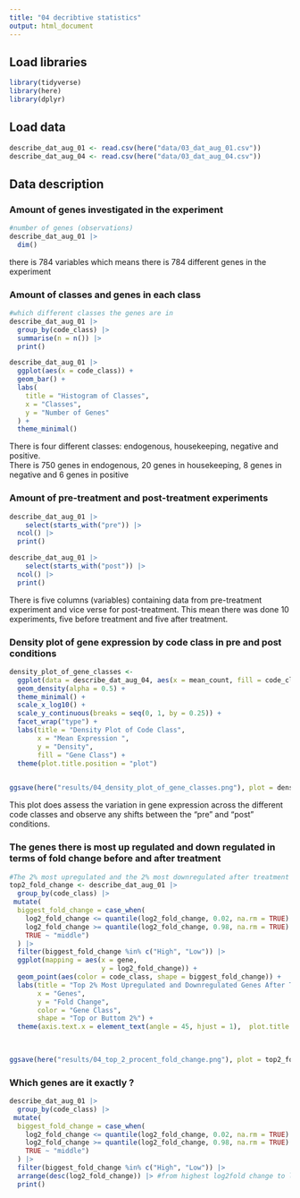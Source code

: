 ```yaml
---
title: "04 decribtive statistics"
output: html_document
---
```


## Load libraries

```r
library(tidyverse)
library(here)
library(dplyr)
```

## Load data

```r
describe_dat_aug_01 <- read.csv(here("data/03_dat_aug_01.csv"))
describe_dat_aug_04 <- read.csv(here("data/03_dat_aug_04.csv"))
```

## Data description

### Amount of genes investigated in the experiment

```r
#number of genes (observations)
describe_dat_aug_01 |> 
  dim()
```

there is 784 variables which means there is 784 different genes in the experiment

### Amount of classes and genes in each class

```r
#which different classes the genes are in 
describe_dat_aug_01 |>
  group_by(code_class) |> 
  summarise(n = n()) |> 
  print()

describe_dat_aug_01 |>
  ggplot(aes(x = code_class)) +
  geom_bar() + 
  labs(
    title = "Histogram of Classes",
    x = "Classes",
    y = "Number of Genes"
  ) +
  theme_minimal()

```

There is four different classes: endogenous, housekeeping, negative and positive.\
There is 750 genes in endogenous, 20 genes in housekeeping, 8 genes in negative and 6 genes in positive

### Amount of pre-treatment and post-treatment experiments

```r
describe_dat_aug_01 |> 
    select(starts_with("pre")) |> 
  ncol() |> 
  print()

describe_dat_aug_01 |> 
    select(starts_with("post")) |> 
  ncol() |> 
  print()
```

There is five columns (variables) containing data from pre-treatment experiment and vice verse for post-treatment. This mean there was done 10 experiments, five before treatment and five after treatment.

### Density plot of gene expression by code class in pre and post conditions

```r
density_plot_of_gene_classes <- 
  ggplot(data = describe_dat_aug_04, aes(x = mean_count, fill = code_class)) +
  geom_density(alpha = 0.5) +
  theme_minimal() +
  scale_x_log10() +
  scale_y_continuous(breaks = seq(0, 1, by = 0.25)) +
  facet_wrap("type") +
  labs(title = "Density Plot of Code Class",
       x = "Mean Expression ",
       y = "Density",
       fill = "Gene Class") + 
  theme(plot.title.position = "plot")
  

ggsave(here("results/04_density_plot_of_gene_classes.png"), plot = density_plot_of_gene_classes, width = 10, height = 6)
```

This plot does assess the variation in gene expression across the different code classes and observe any shifts between the "pre" and "post" conditions.

### The genes there is most up regulated and down regulated in terms of fold change before and after treatment

```r
#The 2% most upregulated and the 2% most downregulated after treatment for each class are plottet. Here you can see which genes are most up regulated and downregulated after treatment from each class. 
top2_fold_change <- describe_dat_aug_01 |> 
  group_by(code_class) |> 
 mutate(
  biggest_fold_change = case_when(
    log2_fold_change <= quantile(log2_fold_change, 0.02, na.rm = TRUE) ~ "Low",
    log2_fold_change >= quantile(log2_fold_change, 0.98, na.rm = TRUE) ~ "High",
    TRUE ~ "middle")
  ) |> 
  filter(biggest_fold_change %in% c("High", "Low")) |> 
  ggplot(mapping = aes(x = gene,
                       y = log2_fold_change)) + 
  geom_point(aes(color = code_class, shape = biggest_fold_change)) + 
  labs(title = "Top 2% Most Upregulated and Downregulated Genes After Treatment by Code Class",
       x = "Genes",
       y = "Fold Change",
       color = "Gene Class",
       shape = "Top or Buttom 2%") + 
  theme(axis.text.x = element_text(angle = 45, hjust = 1),  plot.title.position = "plot") 
  
  

ggsave(here("results/04_top_2_procent_fold_change.png"), plot = top2_fold_change, width = 10, height = 6)
```

### Which genes are it exactly ?

```r
describe_dat_aug_01 |> 
  group_by(code_class) |> 
 mutate(
  biggest_fold_change = case_when(
    log2_fold_change <= quantile(log2_fold_change, 0.02, na.rm = TRUE) ~ "Low",
    log2_fold_change >= quantile(log2_fold_change, 0.98, na.rm = TRUE) ~ "High",
    TRUE ~ "middle")
  ) |> 
  filter(biggest_fold_change %in% c("High", "Low")) |> 
  arrange(desc(log2_fold_change)) |> #from highest log2fold change to lowest 
  print()

```
